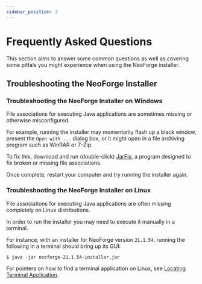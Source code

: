 ```yaml
---
sidebar_position: 3
---
```


# Frequently Asked Questions

This section aims to answer some common questions as well as covering some pitfals you might experience when using the NeoForge installer.

## Troubleshooting the NeoForge Installer

### Troubleshooting the NeoForge Installer on Windows

File associations for executing Java applications are sometimes missing or otherwise misconfigured.

For example, running the installer may momentarily flash up a black window, present the `Open with ...` dialog box, or it might open in a file archiving program such as WinRAR or 7-Zip.

To fix this, download and run (double-click) [JarFix], a program designed to fix broken or missing file associations.

Once complete, restart your computer and try running the installer again.

### Troubleshooting the NeoForge Installer on Linux

File associations for executing Java applications are often missing completely on Linux distributions.

In order to run the installer you may need to execute it manually in a terminal.

For instance, with an installer for NeoForge version `21.1.54`, running the following in a terminal should bring up its GUI:

```
$ java -jar neoforge-21.1.54-installer.jar
```

For pointers on how to find a terminal application on Linux, see [Locating Terminal Application].

<!--

## Troubleshooting NeoForge

## The installer crashed and I don't know why!

Most users won't experience any issues when running the installer, but sometimes things do go wrong.  The installer should create a log file, with the same name as the installer, only with a `.log` file extension instead of `.jar`.  The installer log file can be used to find out what went wrong.

Let's say that you downloaded the installer for NeoForge version `21.1.42` and saved the file to your desktop.  The log file from the installer should be on your desktop with a filename of `neoforge-21.1.42-installer.log`.

You might be able to figure out why the installer failed by reading the log file but, if you're unsure of how to interpret its contents, join the [NeoForge Discord] and ask in the `#user-support` channel.

:::note
If you have an outdated version of Java 8 installed on your computer, the installer may fail due to outdated SSL certificates that are bundled with it.  Upgrading to a newer version of Java should fix this.
:::

## My game crashed and it said something about drivers?

Due to an interaction between NeoForge's early-loading screen and outdated/buggy graphics card (GPU) drivers, the game may crash shortly after loading.  This can sometimes be fixed by upgrading the drivers for your GPU.

:::note
It's possible that your computer may have multiple GPUs, including one which is integrated into the CPU itself as well as a dedicated (also known as discrete) GPU.  If you don't know how many GPUs you have or which drivers to update, you can ask for help in the `#user-support` channel on the [NeoForge Discord] server.
:::

It might be possible to fix by updating your drivers.  To update your drivers, use one of the following tools provided by the three most common brands:

- **Intel**: https://www.intel.com/content/www/us/en/support/detect.html

- **AMD**: https://www.amd.com/en/support

- **NVIDIA**: https://www.nvidia.com/download/index.aspx

-->

[JarFix]: https://johann.loefflmann.net/downloads/jarfix.exe
[Locating Terminal Application]: ./java.mdx#locating-terminal-application